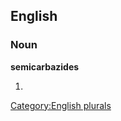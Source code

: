 ==English==

===Noun===
'''semicarbazides'''

# {{plural of|[[semicarbazide]]}}

[[Category:English plurals]]